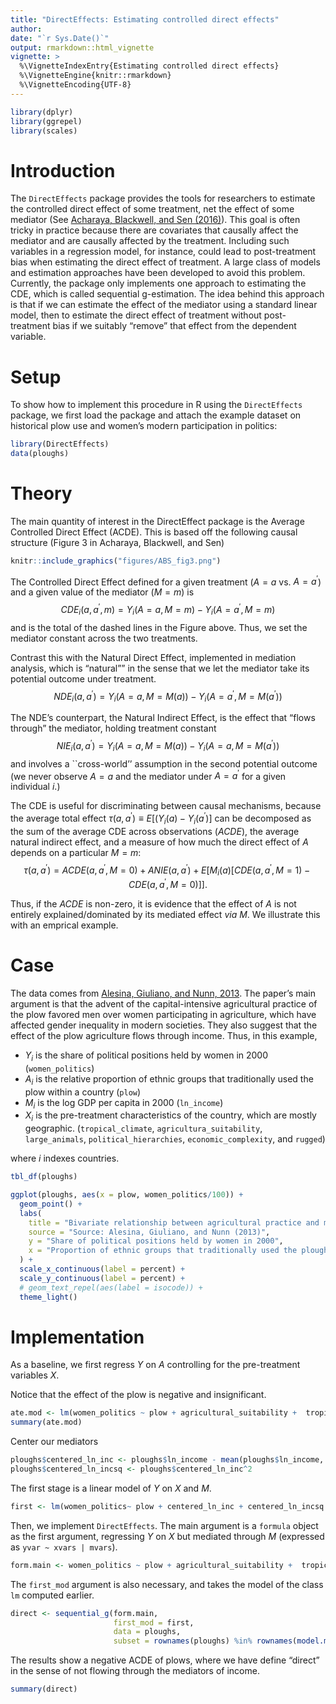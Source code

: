 ```yaml
---
title: "DirectEffects: Estimating controlled direct effects"
author: 
date: "`r Sys.Date()`"
output: rmarkdown::html_vignette
vignette: >
  %\VignetteIndexEntry{Estimating controlled direct effects}
  %\VignetteEngine{knitr::rmarkdown}
  %\VignetteEncoding{UTF-8}
---
```

```r
library(dplyr)
library(ggrepel)
library(scales)
```

# Introduction
The `DirectEffects` package provides the tools for researchers to estimate the controlled direct effect of some treatment, net the effect of some mediator (See [Acharaya, Blackwell, and Sen (2016)](https://www.cambridge.org/core/journals/american-political-science-review/article/explaining-causal-findings-without-bias-detecting-and-assessing-direct-effects/D11BEB8666E913A0DCD7D0B9872F5D11)). This goal is often tricky in practice because there are covariates that causally affect the mediator and are causally affected by the treatment. Including such variables in a regression model, for instance, could lead to post-treatment bias when estimating the direct effect of treatment. A large class of models and estimation approaches have been developed to avoid this problem. Currently, the package only implements one approach to estimating the CDE, which is called sequential g-estimation. The idea behind this approach is that if we can estimate the effect of the mediator using a standard linear model, then to estimate the direct effect of treatment without post-treatment bias if we suitably "remove" that effect from the dependent variable. 


# Setup
To show how to implement this procedure in R using the `DirectEffects` package, we first load the package and attach the example dataset on historical plow use and women's modern participation in politics:
```r
library(DirectEffects)
data(ploughs)
```

# Theory
The main quantity of interest in the DirectEffect package is the Average Controlled Direct Effect (ACDE). This is based off the following causal structure (Figure 3 in Acharaya, Blackwell, and Sen)

```r
knitr::include_graphics("figures/ABS_fig3.png")
```

The Controlled Direct Effect defined for a given treatment ($A = a$ vs. $A = a^\prime$) and a given value of the mediator ($M = m$) is 
$$\mathit{CDE}_{i}(a, a^\prime, m) = Y_i(A = a, M = m) - Y_i(A = a^\prime, M = m)$$
and is the total of the dashed lines in the Figure above. Thus, we set the mediator constant across the two treatments. 

Contrast this with the Natural Direct Effect, implemented in mediation analysis, which is "natural"" in the sense that we let the mediator take its potential outcome under treatment.
$$\mathit{NDE}_{i}(a, a^\prime) = Y_i(A = a, M = M(a)) - Y_i(A = a^\prime, M = M(a^\prime))$$

The NDE's counterpart, the Natural Indirect Effect, is the effect that "flows through" the mediator, holding treatment constant
$$\mathit{NIE}_{i}(a, a^\prime) = Y_i(A = a, M = M(a)) - Y_i(A = a, M = M(a^\prime))$$
and involves a ``cross-world'' assumption in the second potential outcome (we never observe $A = a$ and the mediator under $A = a^\prime$ for a given individual $i$.)

The CDE is useful for discriminating between  causal mechanisms, because the average total effect $\tau(a, a^\prime) \equiv E[(Y_i(a) - Y_i(a^\prime)]$ can be decomposed as the sum of the average CDE across observations (_ACDE_), the average natural indirect effect,  and a measure of how much the direct effect of $A$ depends on a particular $M = m$:
$$\tau(a, a^\prime) = \mathit{ACDE} (a, a^\prime, M = 0) +  \mathit{ANIE} (a, a^\prime) + E[M_i(a)[ \mathit{CDE}(a, a^\prime, M = 1) -  \mathit{CDE}(a, a^\prime, M = 0)]].$$

Thus, if the _ACDE_ is non-zero, it is evidence that the effect of $A$ is not entirely explained/dominated by its mediated effect _via_ $M.$ We illustrate this with an emprical example.


# Case
The data comes from [Alesina, Giuliano, and Nunn, 2013](http://scholar.harvard.edu/files/nunn/files/alesina_giuliano_nunn_qje_2013.pdf?m=1366834674). The paper's main argument is that the advent of the capital-intensive agricultural practice of the plow favored men over women participating in agriculture, which have affected gender inequality in modern societies. They also suggest that the effect of the plow agriculture flows through income. Thus, in this example, 

* $Y_i$ is the share of political positions held by women in 2000 (`women_politics`)
* $A_i$ is the relative proportion of ethnic groups that traditionally used the plow within a country (`plow`)
* $M_i$ is the log GDP per capita in 2000 (`ln_income`)
* $X_i$ is the pre-treatment characteristics of the country, which are mostly geographic. (`tropical_climate`, `agricultura_suitability`, `large_animals`, `political_hierarchies`, `economic_complexity`, and `rugged`)

where $i$ indexes countries.
```r
tbl_df(ploughs)
```

```r
ggplot(ploughs, aes(x = plow, women_politics/100)) + 
  geom_point() +
  labs(
    title = "Bivariate relationship between agricultural practice and modern gender equity",
    source = "Source: Alesina, Giuliano, and Nunn (2013)",
    y = "Share of political positions held by women in 2000",
    x = "Proportion of ethnic groups that traditionally used the plough"
  ) +
  scale_x_continuous(label = percent) +
  scale_y_continuous(label = percent) +
  # geom_text_repel(aes(label = isocode)) +
  theme_light()
```


# Implementation
As a baseline, we first regress $Y$ on $A$ controlling for the pre-treatment variables $X$.

Notice that the effect of the plow is negative and insignificant.
```r
ate.mod <- lm(women_politics ~ plow + agricultural_suitability +  tropical_climate +  large_animals + political_hierarchies + economic_complexity + rugged, data = ploughs)
summary(ate.mod)

```

Center our mediators
```r
ploughs$centered_ln_inc <- ploughs$ln_income - mean(ploughs$ln_income, na.rm = TRUE)
ploughs$centered_ln_incsq <- ploughs$centered_ln_inc^2
```

The first stage is a linear model of $Y$ on $X$ and $M$. 
```r
first <- lm(women_politics~ plow + centered_ln_inc + centered_ln_incsq + agricultural_suitability +  tropical_climate +  large_animals + political_hierarchies + economic_complexity + rugged +years_civil_conflict +  years_interstate_conflict  + oil_pc + european_descent + communist_dummy +polity2_2000+serv_va_gdp2000, data = ploughs)
```


Then, we implement `DirectEffects`. The main argument is a `formula` object as the first argument, regressing $Y$ on $X$ but mediated through $M$ (expressed as `yvar ~ xvars | mvars`).

```r
form.main <- women_politics ~ plow + agricultural_suitability +  tropical_climate +  large_animals + political_hierarchies + economic_complexity + rugged | centered_ln_inc + centered_ln_incsq
```

The `first_mod` argument is also necessary, and takes the model of the class `lm` computed earlier.
```r
direct <- sequential_g(form.main,
                       first_mod = first,
                       data = ploughs,
                       subset = rownames(ploughs) %in% rownames(model.matrix(first)))
```

The results show a negative ACDE of plows, where we have define "direct" in the sense of not flowing through the mediators of income. 
```r
summary(direct)
```




